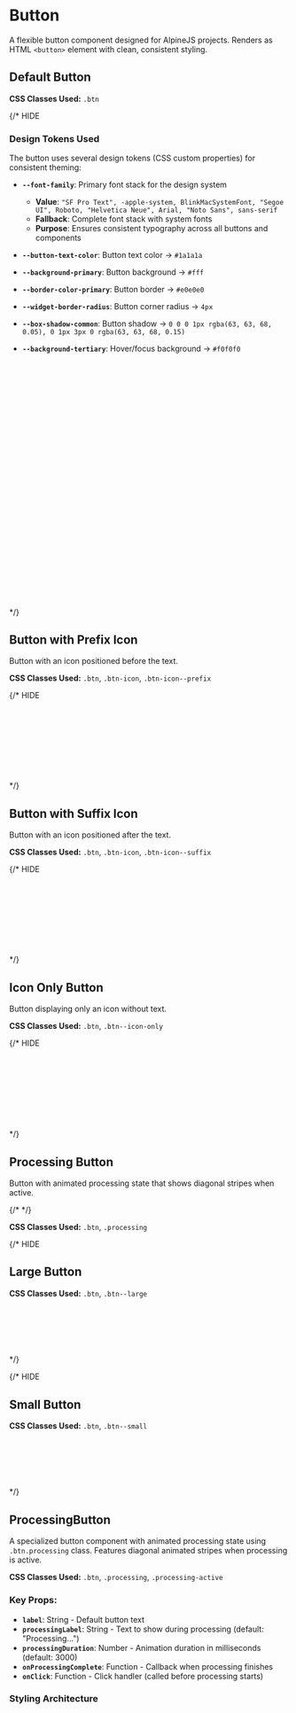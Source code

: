 
<Meta of={ButtonStories} />

# Button

A flexible button component designed for AlpineJS projects. Renders as HTML `<button>` element with clean, consistent styling.


## Default Button

<Canvas of={ButtonStories.Default} />

**CSS Classes Used:** `.btn`

{/* HIDE
### Design Tokens Used

The button uses several design tokens (CSS custom properties) for consistent theming:

- **`--font-family`**: Primary font stack for the design system
  - **Value**: `"SF Pro Text", -apple-system, BlinkMacSystemFont, "Segoe UI", Roboto, "Helvetica Neue", Arial, "Noto Sans", sans-serif`
  - **Fallback**: Complete font stack with system fonts
  - **Purpose**: Ensures consistent typography across all buttons and components

- **`--button-text-color`**: Button text color → `#1a1a1a`
- **`--background-primary`**: Button background → `#fff` 
- **`--border-color-primary`**: Button border → `#e0e0e0`
- **`--widget-border-radius`**: Button corner radius → `4px`
- **`--box-shadow-common`**: Button shadow → `0 0 0 1px rgba(63, 63, 68, 0.05), 0 1px 3px 0 rgba(63, 63, 68, 0.15)`
- **`--background-tertiary`**: Hover/focus background → `#f0f0f0`

```css
.btn {
  font-family: var(--font-family, "SF Pro Text", -apple-system, BlinkMacSystemFont, "Segoe UI", Roboto, "Helvetica Neue", Arial, "Noto Sans", sans-serif);
  font-size: 13.68px;
  font-weight: 500;
  letter-spacing: 0.076px;
  line-height: 20px;
  text-decoration: none;
  text-align: center;
  vertical-align: middle;
  cursor: pointer;
  display: inline-block;
  color: var(--button-text-color, #1a1a1a);
  background-color: var(--background-primary, #fff);
  border: 1px solid var(--border-color-primary, #e0e0e0);
  border-radius: var(--widget-border-radius, 4px);
  padding: 4px 12px;
  height: 30px;
  box-sizing: border-box;
  box-shadow: var(--box-shadow-common, 0 0 0 1px rgba(63, 63, 68, 0.05), 0 1px 3px 0 rgba(63, 63, 68, 0.15));
  transition: none;
  outline: none;
}

.btn:hover,
.btn:focus {
  text-decoration: none;
  background: var(--background-tertiary, #f0f0f0);
  transition: none;
}
```
*/}

## Button with Prefix Icon
Button with an icon positioned before the text.

<Canvas of={ButtonStories.WithPrefixIcon} />

**CSS Classes Used:** `.btn`, `.btn-icon`, `.btn-icon--prefix`

{/* HIDE
```css
.btn-icon {
  display: inline-flex;
  align-items: center;
}

.btn-icon--prefix {
  margin-right: 6px;
}
```
*/}

## Button with Suffix Icon
Button with an icon positioned after the text.

<Canvas of={ButtonStories.WithSuffixIcon} />

**CSS Classes Used:** `.btn`, `.btn-icon`, `.btn-icon--suffix`

{/* HIDE
```css
.btn-icon {
  display: inline-flex;
  align-items: center;
}

.btn-icon--suffix {
  margin-left: 6px;
}
```
*/}

## Icon Only Button
Button displaying only an icon without text.

<Canvas of={ButtonStories.IconOnly} />

**CSS Classes Used:** `.btn`, `.btn--icon-only`

{/* HIDE
```css
.btn--icon-only {
  padding: 4px;
  width: 30px;
  height: 30px;
  display: inline-flex;
  align-items: center;
  justify-content: center;
}
```
*/}

## Processing Button

Button with animated processing state that shows diagonal stripes when active.

{/* <Canvas of={ButtonStories.WithProcessing} /> */}

**CSS Classes Used:** `.btn`, `.processing`

{/* HIDE
## Large Button
<Canvas of={ButtonStories.Large} />

**CSS Classes Used:** `.btn`, `.btn--large`

```css
.btn--large {
  font-size: 15px;
  padding: 6px 16px;
  height: 36px;
}
```
*/}

{/* HIDE
## Small Button  
<Canvas of={ButtonStories.Small} />

**CSS Classes Used:** `.btn`, `.btn--small`

```css
.btn--small {
  font-size: 12px;
  padding: 3px 10px;
  height: 26px;
}
```
*/}

## ProcessingButton

A specialized button component with animated processing state using `.btn.processing` class. Features diagonal animated stripes when processing is active.

<Canvas of={ButtonStories.ProcessingDefault} />

**CSS Classes Used:** `.btn`, `.processing`, `.processing-active`

### Key Props:
- **`label`**: String - Default button text
- **`processingLabel`**: String - Text to show during processing (default: "Processing...")
- **`processingDuration`**: Number - Animation duration in milliseconds (default: 3000)
- **`onProcessingComplete`**: Function - Callback when processing finishes
- **`onClick`**: Function - Click handler (called before processing starts)

### Styling Architecture

```css
.btn.processing.processing-active::after {
  content: "";
  position: absolute;
  inset: 0;
  background-image: repeating-linear-gradient(
    45deg,
    rgba(255, 255, 255, 0.15) 0,
    rgba(255, 255, 255, 0.15) 25%,
    transparent 25%,
    transparent 50%
  );
  background-size: 40px 40px;
  animation: moveStripes 3s linear infinite;
}

@keyframes moveStripes {
  from { background-position: 100% 0%; }
  to { background-position: 0% 100%; }
}
```
